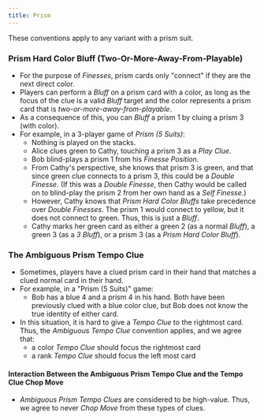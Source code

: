 ```yaml
---
title: Prism
---
```


These conventions apply to any variant with a prism suit.

### Prism Hard Color Bluff (Two-Or-More-Away-From-Playable)

- For the purpose of _Finesses_, prism cards only "connect" if they are the next direct color.
- Players can perform a _Bluff_ on a prism card with a color, as long as the focus of the clue is a valid _Bluff_ target and the color represents a prism card that is _two-or-more-away-from-playable_.
- As a consequence of this, you can _Bluff_ a prism 1 by cluing a prism 3 (with color).
- For example, in a 3-player game of _Prism (5 Suits)_:
  - Nothing is played on the stacks.
  - Alice clues green to Cathy, touching a prism 3 as a _Play Clue_.
  - Bob blind-plays a prism 1 from his _Finesse Position_.
  - From Cathy's perspective, she knows that prism 3 is green, and that since green clue connects to a prism 3, this could be a _Double Finesse_. (If this was a _Double Finesse_, then Cathy would be called on to blind-play the prism 2 from her own hand as a _Self Finesse_.)
  - However, Cathy knows that _Prism Hard Color Bluffs_ take precedence over _Double Finesses_. The prism 1 would connect to yellow, but it does not connect to green. Thus, this is just a _Bluff_.
  - Cathy marks her green card as either a green 2 (as a normal _Bluff_), a green 3 (as a _3 Bluff_), or a prism 3 (as a _Prism Hard Color Bluff_).

### The Ambiguous Prism Tempo Clue

- Sometimes, players have a clued prism card in their hand that matches a clued normal card in their hand.
- For example, in a "Prism (5 Suits)" game:
  - Bob has a blue 4 and a prism 4 in his hand. Both have been previously clued with a blue color clue, but Bob does not know the true identity of either card.
- In this situation, it is hard to give a _Tempo Clue_ to the rightmost card. Thus, the _Ambiguous Tempo Clue_ convention applies, and we agree that:
  - a color _Tempo Clue_ should focus the rightmost card
  - a rank _Tempo Clue_ should focus the left most card

#### Interaction Between the Ambiguous Prism Tempo Clue and the Tempo Clue Chop Move

- _Ambiguous Prism Tempo Clues_ are considered to be high-value. Thus, we agree to never _Chop Move_ from these types of clues.
